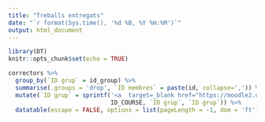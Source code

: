 ```yaml
---
title: "Treballs entregats"
date: "`r format(Sys.time(), '%d %B, %Y %H:%M')`"
output: html_document
---
```


```r
library(DT)
knitr::opts_chunk$set(echo = TRUE)
```

```r
correctors %>%
  group_by(`ID grup` = id_group) %>%
  summarise(.groups = 'drop', `ID membres` = paste(id, collapse=',')) %>%
  mutate(`ID grup` = sprintf('<a  target=_blank href="https://moodle2.udg.edu/pluginfile.php/%s/mod_folder/content/0/treball_2_%s.pdf">%s</a>', 
                             ID_COURSE, `ID grup`, `ID grup`)) %>%
  datatable(escape = FALSE, options = list(pageLength = -1, dom = 'ft'))
```